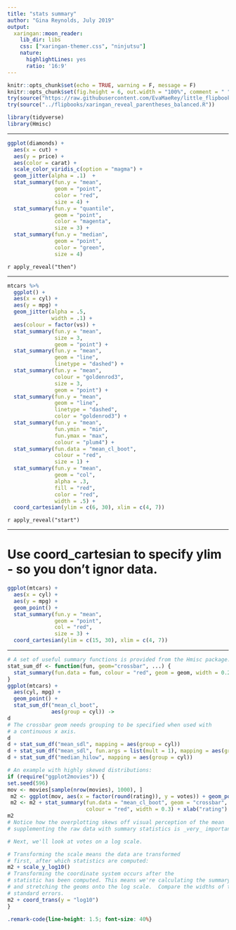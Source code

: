 ```yaml
---
title: "stats summary"
author: "Gina Reynolds, July 2019"
output:
  xaringan::moon_reader:
    lib_dir: libs
    css: ["xaringan-themer.css", "ninjutsu"]
    nature:
      highlightLines: yes
      ratio: '16:9'
---
```


```r
knitr::opts_chunk$set(echo = TRUE, warning = F, message = F)
knitr::opts_chunk$set(fig.height = 6, out.width = "100%", comment = " ", cache = T, dpi = 300)
try(source("https://raw.githubusercontent.com/EvaMaeRey/little_flipbooks_library/master/xaringan_reveal_parentheses_balanced.R"))
try(source("../flipbooks/xaringan_reveal_parentheses_balanced.R"))

```

```r
library(tidyverse)
library(Hmisc)
```


---

```r
ggplot(diamonds) +
  aes(x = cut) +
  aes(y = price) +
  aes(color = carat) +
  scale_color_viridis_c(option = "magma") +
  geom_jitter(alpha = .1)  + 
  stat_summary(fun.y = "mean", 
               geom = "point",
               color = "red",
               size = 4) + 
  stat_summary(fun.y = "quantile", 
               geom = "point",
               color = "magenta",
               size = 3) + 
  stat_summary(fun.y = "median", 
               geom = "point",
               color = "green",
               size = 4) 
```



`r apply_reveal("then")`

---



```r
mtcars %>% 
  ggplot() + 
  aes(x = cyl) + 
  aes(y = mpg) +
  geom_jitter(alpha = .5, 
              width = .1) +
  aes(colour = factor(vs)) + 
  stat_summary(fun.y = "mean", 
               size = 3, 
               geom = "point") + 
  stat_summary(fun.y = "mean", 
               geom = "line",
               linetype = "dashed") +
  stat_summary(fun.y = "mean", 
               colour = "goldenrod3", 
               size = 3, 
               geom = "point") + 
  stat_summary(fun.y = "mean", 
               geom = "line",
               linetype = "dashed",
               color = "goldenrod3") + 
  stat_summary(fun.y = "mean", 
               fun.ymin = "min", 
               fun.ymax = "max", 
               colour = "plum4") +
  stat_summary(fun.data = "mean_cl_boot", 
               colour = "red", 
               size = 1) +
  stat_summary(fun.y = "mean",
               geom = "col",
               alpha = .3,
               fill = "red",
               color = "red",
               width = .5) +
  coord_cartesian(ylim = c(6, 30), xlim = c(4, 7))
```




`r apply_reveal("start")`



---

# Use coord_cartesian to specify ylim - so you don't ignor data.

```r
ggplot(mtcars) +
  aes(x = cyl) +
  aes(y = mpg) +
  geom_point() +
  stat_summary(fun.y = "mean", 
               geom = "point", 
               col = "red",
               size = 3) + 
  coord_cartesian(ylim = c(15, 30), xlim = c(4, 7))
```


---

```r
# A set of useful summary functions is provided from the Hmisc package:
stat_sum_df <- function(fun, geom="crossbar", ...) {
  stat_summary(fun.data = fun, colour = "red", geom = geom, width = 0.2, ...)
}
ggplot(mtcars) +
  aes(cyl, mpg) + 
  geom_point() + 
  stat_sum_df("mean_cl_boot", 
              aes(group = cyl)) ->
d
# The crossbar geom needs grouping to be specified when used with
# a continuous x axis.
d 
d + stat_sum_df("mean_sdl", mapping = aes(group = cyl))
d + stat_sum_df("mean_sdl", fun.args = list(mult = 1), mapping = aes(group = cyl))
d + stat_sum_df("median_hilow", mapping = aes(group = cyl))

# An example with highly skewed distributions:
if (require("ggplot2movies")) {
set.seed(596)
mov <- movies[sample(nrow(movies), 1000), ]
 m2 <- ggplot(mov, aes(x = factor(round(rating)), y = votes)) + geom_point()
 m2 <- m2 + stat_summary(fun.data = "mean_cl_boot", geom = "crossbar",
                         colour = "red", width = 0.3) + xlab("rating")
m2
# Notice how the overplotting skews off visual perception of the mean
# supplementing the raw data with summary statistics is _very_ important

# Next, we'll look at votes on a log scale.

# Transforming the scale means the data are transformed
# first, after which statistics are computed:
m2 + scale_y_log10()
# Transforming the coordinate system occurs after the
# statistic has been computed. This means we're calculating the summary on the raw data
# and stretching the geoms onto the log scale.  Compare the widths of the
# standard errors.
m2 + coord_trans(y = "log10")
}
```


```css
.remark-code{line-height: 1.5; font-size: 40%}
```

